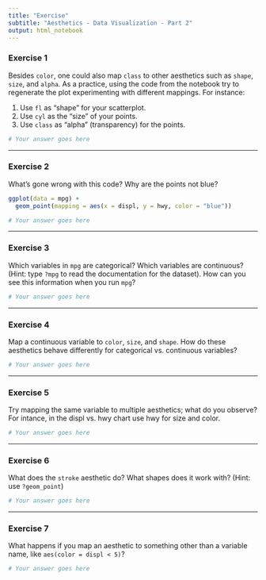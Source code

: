 ```yaml
---
title: "Exercise"
subtitle: "Aesthetics - Data Visualization - Part 2"
output: html_notebook
---
```


### Exercise 1
Besides `color`, one could also map `class` to other aesthetics such as `shape`, `size`, and `alpha`. As a practice, using the code from the notebook try to regenerate the plot experimenting with different mappings. For instance:

1. Use `fl` as "shape" for your scatterplot.
2. Use `cyl` as the "size" of your points.
3. Use `class` as "alpha" (transparency) for the points.

```r
# Your answer goes here
```

----

### Exercise 2
What's gone wrong with this code? Why are the points not blue?

```r
ggplot(data = mpg) + 
  geom_point(mapping = aes(x = displ, y = hwy, color = "blue"))
```

```r
# Your answer goes here
```

----

### Exercise 3
Which variables in `mpg` are categorical? Which variables are continuous? (Hint: type `?mpg` to read the documentation for the dataset). How can you see this information when you run `mpg`?

```r
# Your answer goes here
```

----

### Exercise 4
Map a continuous variable to `color`, `size`, and `shape`. How do these aesthetics behave differently for categorical vs. continuous variables?

```r
# Your answer goes here
```

----

### Exercise 5
Try mapping the same variable to multiple aesthetics; what do you observe? For intance, in the displ vs. hwy chart use hwy for size and color.

```r
# Your answer goes here
```

----

### Exercise 6
What does the `stroke` aesthetic do? What shapes does it work with? (Hint: use `?geom_point`)

```r
# Your answer goes here
```

----

### Exercise 7
What happens if you map an aesthetic to something other than a variable name, like `aes(color = displ < 5)`?

```r
# Your answer goes here
```
